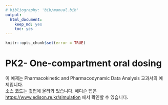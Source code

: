 ```yaml
---
# bibliography: 'bib/manual.bib'
output:
  html_document:
    keep_md: yes
    toc: yes
---
```


```r
knitr::opts_chunk$set(error = TRUE)
```

# PK2- One-compartment oral dosing

이 예제는 Pharmacokinetic and Pharmacodynamic Data Analysis 교과서의 예제입니다.  
소스 코드는 [깃헙](https://github.com/asancpt/edison-gab)에 올라와 있습니다.
에디슨 앱은 <https://www.edison.re.kr/simulation> 에서 확인할 수 있습니다.

```r
```
